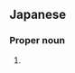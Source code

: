 ==Japanese==
{{ja-kanjitab|はぎ|の|yomi=k}}

===Proper noun===
{{ja-pos|はぎの|proper}}

# {{surname|lang=ja|sort=はぎの}}
